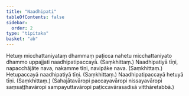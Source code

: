 ```yaml
---
title: "Naadhipati"
tableOfContents: false
sidebar:
  order: 2
type: "tipitaka"
basket: "ab"
---
```



<DynamicBreadcrumb />

<Division number="431">

<Paragraph number="936">
Hetuṃ micchattaniyataṃ dhammaṃ paṭicca nahetu micchattaniyato dhammo uppajjati naadhipatipaccayā. (Saṃkhittaṃ.)
</Paragraph>

</Division>
<Division number="432">

<Paragraph number="937">
Naadhipatiyā tīṇi, napacchājāte nava, nakamme tīṇi, navipāke nava. (Saṃkhittaṃ.)
</Paragraph>

<Paragraph number="938">
Hetupaccayā naadhipatiyā tīṇi. (Saṃkhittaṃ.)
</Paragraph>

<Paragraph number="939">
Naadhipatipaccayā hetuyā tīṇi. (Saṃkhittaṃ.)
</Paragraph>

<Paragraph number="940">
(Sahajātavāropi paccayavāropi nissayavāropi saṃsaṭṭhavāropi sampayuttavāropi paṭiccavārasadisā vitthāretabbā.)
</Paragraph>
</Division>